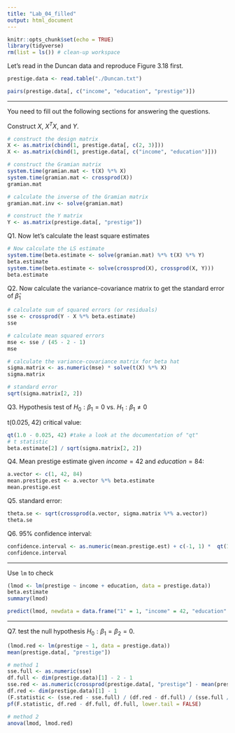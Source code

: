 ```yaml
---
title: "Lab_04_filled"
output: html_document
---
```


```r
knitr::opts_chunk$set(echo = TRUE)
library(tidyverse)
rm(list = ls()) # clean-up workspace
```

Let's read in the Duncan data and reproduce Figure 3.18 first.

```r
prestige.data <- read.table("./Duncan.txt")

pairs(prestige.data[, c("income", "education", "prestige")])

```

-------------------------------------

You need to fill out the following sections for answering the questions.



Construct $X$, $X^TX$, and $Y$.

```r
# construct the design matrix
X <- as.matrix(cbind(1, prestige.data[, c(2, 3)]))
X <- as.matrix(cbind(1, prestige.data[, c("income", "education")]))

# construct the Gramian matrix
system.time(gramian.mat <- t(X) %*% X)
system.time(gramian.mat <- crossprod(X))
gramian.mat

# calculate the inverse of the Gramian matrix
gramian.mat.inv <- solve(gramian.mat)

# construct the Y matrix
Y <- as.matrix(prestige.data[, "prestige"])
```

Q1. Now let's calculate the least square estimates

```r
# Now calculate the LS estimate
system.time(beta.estimate <- solve(gramian.mat) %*% t(X) %*% Y)
beta.estimate
system.time(beta.estimate <- solve(crossprod(X), crossprod(X, Y)))
beta.estimate
```

Q2. Now calculate the variance-covariance matrix to get the standard error of $\hat{\beta}_1$

```r
# calculate sum of squared errors (or residuals)
sse <- crossprod(Y - X %*% beta.estimate)
sse

# calculate mean squared errors
mse <- sse / (45 - 2 - 1)
mse

# calculate the variance-covariance matrix for beta hat
sigma.matrix <- as.numeric(mse) * solve(t(X) %*% X)
sigma.matrix

# standard error
sqrt(sigma.matrix[2, 2])
```

Q3. Hypothesis test of $H_0: \beta_1 = 0$  vs. $H_1: \beta_1 \neq 0$

t(0.025, 42) critical value:

```r
qt(1.0 - 0.025, 42) #take a look at the documentation of "qt"
# t statistic
beta.estimate[2] / sqrt(sigma.matrix[2, 2])
```

Q4. Mean prestige estimate given $income = 42$ and $education = 84$:

```r
a.vector <- c(1, 42, 84)
mean.prestige.est <- a.vector %*% beta.estimate
mean.prestige.est
```

Q5. standard error:

```r
theta.se <- sqrt(crossprod(a.vector, sigma.matrix %*% a.vector))
theta.se
```

Q6. 95% confidence interval:

```r
confidence.interval <- as.numeric(mean.prestige.est) + c(-1, 1) *  qt(1.0 - 0.025, 42) * as.numeric(theta.se)
confidence.interval
```


---------------------------------------------------------

Use `lm` to check

```r
(lmod <- lm(prestige ~ income + education, data = prestige.data))
beta.estimate
summary(lmod)

predict(lmod, newdata = data.frame("1" = 1, "income" = 42, "education" = 84), interval = "confidence")
```


---------------------------------------------------------

Q7. test the null hypothesis $H_0: \beta_1 = \beta_2 = 0$.

```r
(lmod.red <- lm(prestige ~ 1, data = prestige.data))
mean(prestige.data[, "prestige"])

# method 1
sse.full <- as.numeric(sse)
df.full <- dim(prestige.data)[1] - 2 - 1
sse.red <- as.numeric(crossprod(prestige.data[, "prestige"] - mean(prestige.data[, "prestige"])))
df.red <- dim(prestige.data)[1] - 1
(F.statistic <- (sse.red - sse.full) / (df.red - df.full) / (sse.full / df.full))
pf(F.statistic, df.red - df.full, df.full, lower.tail = FALSE)

# method 2
anova(lmod, lmod.red)
```